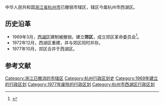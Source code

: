 中华人民共和国[[浙江省|浙江省]][[杭州市|杭州市]]已撤销市辖区，辖区今属杭州市西湖区。

==历史沿革==
*1969年3月，[[西湖区_(杭州市)|西湖区]]建制被撤销，建立'''郊区'''，成立郊区革命委员会<ref>{{Cite web|title=杭州市西湖区政府 历史沿革|url=http://www.hzxh.gov.cn/col/col1177894/index.html|work=www.hzxh.gov.cn|accessdate=2019-05-04|archive-date=2019-05-04|archive-url=https://web.archive.org/web/20190504130733/http://www.hzxh.gov.cn/col/col1177894/index.html|dead-url=no}}</ref>。
*1972年12月，西湖区重建，并与郊区同时并存。
*1977年10月，郊区合并于西湖区。

==参考文献==
{{Reflist|2}}
[[Category:浙江已撤消的市辖区|Category:浙江已撤消的市辖区]]
[[Category:杭州行政区划史|Category:杭州行政区划史]]
[[Category:1969年建立的行政区划|Category:1969年建立的行政区划]]
[[Category:1977年废除的行政区划|Category:1977年废除的行政区划]]
[[Category:杭州市西湖区行政区划|Category:杭州市西湖区行政区划]]